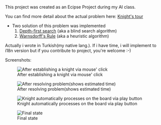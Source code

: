 This project was created as an Ecipse Project during my AI class.

You can find more detail about the actual problem here: [http://en.wikipedia.org/wiki/Knight's_tour Knight's tour]

* Two solution of this problem was implemented
*# [http://en.wikipedia.org/wiki/Depth-first_search Depth-first search] (aka a blind search algorithm)
*# [http://warnsdorff.com/ Warnsdorff's Rule] (aka a heuristic algorithm) 

Actually i wrote in Turkish(my native lang.). If i have time, i will implement to i18n version but if you contribute to project, you're welcome :-)

Screenshots:

[[File:img/screenshot.1.png|thumb|After establishing a knight via mouse' click]]


[[File:img/screenshot.2.png|thumb|After resolving problem(shows estimated time)]]


[[File:img/screenshot.3.png|thumb|Knight automatically processes on the board via play button]]


[[File:img/screenshot.4.png|thumb|Final state]]